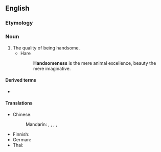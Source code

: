 ==English==

===Etymology===
{{suffix|handsome|ness|lang=en}}

===Noun===
{{en-noun|~|es}}

# The quality of being handsome.
#* Hare
#*: '''Handsomeness''' is the mere animal excellence, beauty the mere imaginative.

====Derived terms====
* {{l|en|unhandsomeness}}

====Translations====
{{trans-top|quality of being handsome}}
* Chinese:
*: Mandarin: {{t+|cmn|帥氣|sc=Hani}}, {{t+|cmn|帅气|tr=shuàiqi|sc=Hani}}, {{t+|cmn|英俊|tr=yīngjùn|sc=Hani}}, {{t+|cmn|俊俏|tr=jùnqiào|sc=Hani}}, {{t+|cmn|漂亮|tr=piàoliang|sc=Hani}}
{{trans-mid}}
* Finnish: {{t+|fi|komeus}}
* German: {{t+|de|Schönheit|f}}
* Thai: {{t+|th|ความหล่อ}}
{{trans-bottom}}